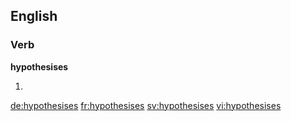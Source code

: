 ==English==

===Verb===
'''hypothesises'''

# {{third-person singular of|hypothesise}}

[[de:hypothesises]]
[[fr:hypothesises]]
[[sv:hypothesises]]
[[vi:hypothesises]]